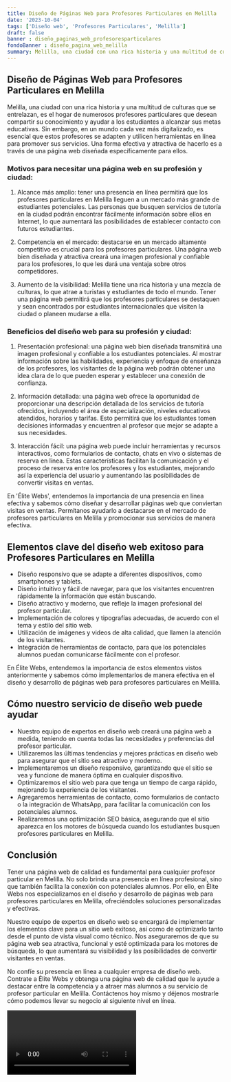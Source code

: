 ```yaml
---
title: Diseño de Páginas Web para Profesores Particulares en Melilla
date: '2023-10-04'
tags: ['Diseño web', 'Profesores Particulares', 'Melilla']
draft: false
banner : diseño_paginas_web_profesoresparticulares
fondoBanner : diseño_pagina_web_melilla
summary: Melilla, una ciudad con una rica historia y una multitud de culturas que se entrelazan, es el hogar de numerosos profesores particulares que desean compartir su conocimiento y ayudar a los estudiantes a alcanzar sus metas educativas. Sin embargo, en un mundo cada vez más digitalizado, es esencial que estos profesores se adapten y utilicen herramientas en línea para promover sus servicios. Una forma efectiva y atractiva de hacerlo es a través de una página web diseñada específicamente para ellos.
---
```


## Diseño de Páginas Web para Profesores Particulares en Melilla

Melilla, una ciudad con una rica historia y una multitud de culturas que se entrelazan, es el hogar de numerosos profesores particulares que desean compartir su conocimiento y ayudar a los estudiantes a alcanzar sus metas educativas. Sin embargo, en un mundo cada vez más digitalizado, es esencial que estos profesores se adapten y utilicen herramientas en línea para promover sus servicios. Una forma efectiva y atractiva de hacerlo es a través de una página web diseñada específicamente para ellos.

### Motivos para necesitar una página web en su profesión y ciudad:

1. Alcance más amplio: tener una presencia en línea permitirá que los profesores particulares en Melilla lleguen a un mercado más grande de estudiantes potenciales. Las personas que busquen servicios de tutoría en la ciudad podrán encontrar fácilmente información sobre ellos en Internet, lo que aumentará las posibilidades de establecer contacto con futuros estudiantes.

2. Competencia en el mercado: destacarse en un mercado altamente competitivo es crucial para los profesores particulares. Una página web bien diseñada y atractiva creará una imagen profesional y confiable para los profesores, lo que les dará una ventaja sobre otros competidores.

3. Aumento de la visibilidad: Melilla tiene una rica historia y una mezcla de culturas, lo que atrae a turistas y estudiantes de todo el mundo. Tener una página web permitirá que los profesores particulares se destaquen y sean encontrados por estudiantes internacionales que visiten la ciudad o planeen mudarse a ella.

### Beneficios del diseño web para su profesión y ciudad:

1. Presentación profesional: una página web bien diseñada transmitirá una imagen profesional y confiable a los estudiantes potenciales. Al mostrar información sobre las habilidades, experiencia y enfoque de enseñanza de los profesores, los visitantes de la página web podrán obtener una idea clara de lo que pueden esperar y establecer una conexión de confianza.

2. Información detallada: una página web ofrece la oportunidad de proporcionar una descripción detallada de los servicios de tutoría ofrecidos, incluyendo el área de especialización, niveles educativos atendidos, horarios y tarifas. Esto permitirá que los estudiantes tomen decisiones informadas y encuentren al profesor que mejor se adapte a sus necesidades.

3. Interacción fácil: una página web puede incluir herramientas y recursos interactivos, como formularios de contacto, chats en vivo o sistemas de reserva en línea. Estas características facilitan la comunicación y el proceso de reserva entre los profesores y los estudiantes, mejorando así la experiencia del usuario y aumentando las posibilidades de convertir visitas en ventas.

En 'Élite Webs', entendemos la importancia de una presencia en línea efectiva y sabemos cómo diseñar y desarrollar páginas web que conviertan visitas en ventas. Permítanos ayudarlo a destacarse en el mercado de profesores particulares en Melilla y promocionar sus servicios de manera efectiva.

<GifSeo />

<Cta />

## Elementos clave del diseño web exitoso para Profesores Particulares en Melilla

- Diseño responsivo que se adapte a diferentes dispositivos, como smartphones y tablets.
- Diseño intuitivo y fácil de navegar, para que los visitantes encuentren rápidamente la información que están buscando.
- Diseño atractivo y moderno, que refleje la imagen profesional del profesor particular.
- Implementación de colores y tipografías adecuadas, de acuerdo con el tema y estilo del sitio web.
- Utilización de imágenes y videos de alta calidad, que llamen la atención de los visitantes.
- Integración de herramientas de contacto, para que los potenciales alumnos puedan comunicarse fácilmente con el profesor.

En Élite Webs, entendemos la importancia de estos elementos vistos anteriormente y sabemos cómo implementarlos de manera efectiva en el diseño y desarrollo de páginas web para profesores particulares en Melilla.

## Cómo nuestro servicio de diseño web puede ayudar

- Nuestro equipo de expertos en diseño web creará una página web a medida, teniendo en cuenta todas las necesidades y preferencias del profesor particular.
- Utilizaremos las últimas tendencias y mejores prácticas en diseño web para asegurar que el sitio sea atractivo y moderno.
- Implementaremos un diseño responsivo, garantizando que el sitio se vea y funcione de manera óptima en cualquier dispositivo.
- Optimizaremos el sitio web para que tenga un tiempo de carga rápido, mejorando la experiencia de los visitantes.
- Agregaremos herramientas de contacto, como formularios de contacto o la integración de WhatsApp, para facilitar la comunicación con los potenciales alumnos.
- Realizaremos una optimización SEO básica, asegurando que el sitio aparezca en los motores de búsqueda cuando los estudiantes busquen profesores particulares en Melilla.

## Conclusión

Tener una página web de calidad es fundamental para cualquier profesor particular en Melilla. No solo brinda una presencia en línea profesional, sino que también facilita la conexión con potenciales alumnos. Por ello, en Élite Webs nos especializamos en el diseño y desarrollo de páginas web para profesores particulares en Melilla, ofreciéndoles soluciones personalizadas y efectivas.

Nuestro equipo de expertos en diseño web se encargará de implementar los elementos clave para un sitio web exitoso, así como de optimizarlo tanto desde el punto de vista visual como técnico. Nos aseguraremos de que su página web sea atractiva, funcional y esté optimizada para los motores de búsqueda, lo que aumentará su visibilidad y las posibilidades de convertir visitantes en ventas.

No confíe su presencia en línea a cualquier empresa de diseño web. Contrate a Élite Webs y obtenga una página web de calidad que le ayude a destacar entre la competencia y a atraer más alumnos a su servicio de profesor particular en Melilla. Contáctenos hoy mismo y déjenos mostrarle cómo podemos llevar su negocio al siguiente nivel en línea.

<Video />

<CtaBot job='Profesores Particulares' city='Melilla'/>

<Gmaps query='Melilla+españa+maps' />
